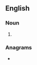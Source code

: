 ==English==

===Noun===
{{head|en|noun form}}

# {{plural of|en|prunt}}

===Anagrams===
* {{anagrams|en|a=nprstu|sprunt}}